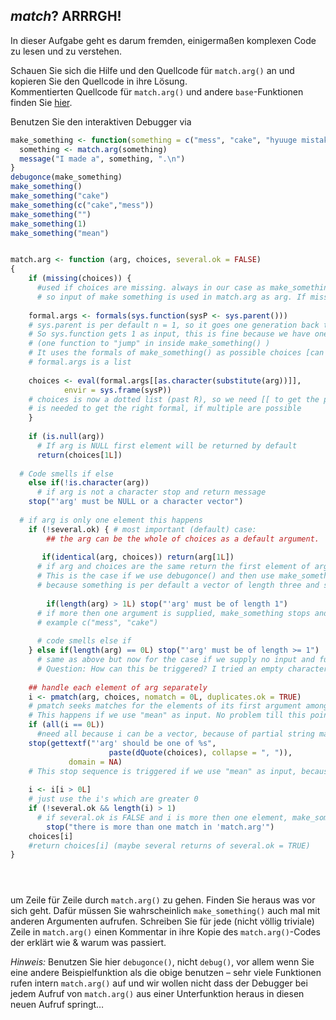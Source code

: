 ## *match*? ARRRGH!

In dieser Aufgabe geht es darum fremden, einigermaßen komplexen Code zu lesen und zu verstehen.

Schauen Sie sich die Hilfe und den Quellcode für `match.arg()` an und kopieren Sie den Quellcode in ihre Lösung.  
Kommentierten Quellcode für `match.arg()` und andere `base`-Funktionen finden Sie [hier](https://github.com/wch/r-source/blob/ce1ceeddd6ff6a22a76d68a83fc15a50e220e204/src/library/base/R/match.R#L41).

Benutzen Sie den interaktiven Debugger via
```r
make_something <- function(something = c("mess", "cake", "hyuuge mistake")) {
  something <- match.arg(something)
  message("I made a", something, ".\n")
}
debugonce(make_something)
make_something()
make_something("cake")
make_something(c("cake","mess"))
make_something("")
make_something(1)
make_something("mean")


match.arg <- function (arg, choices, several.ok = FALSE)
{
    if (missing(choices)) { 
      #used if choices are missing. always in our case as make_something() only takes one input. Mhmm not good
      # so input of make something is used in match.arg as arg. If missing arg, default of make_something is usde
      
	formal.args <- formals(sys.function(sysP <- sys.parent()))    
	# sys.parent is per default n = 1, so it goes one generation back to the environment of make_something()
	# So sys.function gets 1 as input, this is fine because we have one frame stack in makes_something()
	# (one function to "jump" in inside make_something() )
	# It uses the formals of make_something() as possible choices [can be several, in our case just something]
	# formal.args is a list
	
	choices <- eval(formal.args[[as.character(substitute(arg))]],  
			envir = sys.frame(sysP))
	# choices is now a dotted list (past R), so we need [[ to get the possible inputs of something = c("mess",..)
	# is needed to get the right formal, if multiple are possible
    }
  
    if (is.null(arg)) 
      # If arg is NULL first element will be returned by default
      return(choices[1L])
  
  # Code smells if else
    else if(!is.character(arg))
      # if arg is not a character stop and return message
	stop("'arg' must be NULL or a character vector")
  
  # if arg is only one element this happens
    if (!several.ok) { # most important (default) case:
        ## the arg can be the whole of choices as a default argument.
       
       if(identical(arg, choices)) return(arg[1L])
      # if arg and choices are the same return the first element of arg. 
      # This is the case if we use debugonce() and then use make_something without input, 
      # because something is per default a vector of length three and so arg and choices are the same
      
        if(length(arg) > 1L) stop("'arg' must be of length 1")
      # if more then one argument is supplied, make_something stops and returns error
      # example c("mess", "cake")
      
      # code smells else if
    } else if(length(arg) == 0L) stop("'arg' must be of length >= 1")
      # same as above but now for the case if we supply no input and function does not any default input
      # Question: How can this be triggered? I tried an empty character and i got the error message because of pmatch()
  
    ## handle each element of arg separately
    i <- pmatch(arg, choices, nomatch = 0L, duplicates.ok = TRUE)
    # pmatch seeks matches for the elements of its first argument among those of its second. 
    # This happens if we use "mean" as input. No problem till this point, but we get a zero, because mean in c("mess",...
    if (all(i == 0L))
      #need all because i can be a vector, because of partial string matching (pmatch) and then if does not work
	stop(gettextf("'arg' should be one of %s",
                      paste(dQuote(choices), collapse = ", ")),
             domain = NA)
    # This stop sequence is triggered if we use "mean" as input, because i == 0 as mentioned above.
    
    i <- i[i > 0L]
    # just use the i's which are greater 0
    if (!several.ok && length(i) > 1)
      # if several.ok is FALSE and i is more then one element, make_something stops with message below
        stop("there is more than one match in 'match.arg'")
    choices[i]
    #return choices[i] (maybe several returns of several.ok = TRUE)
}





```
um Zeile für Zeile durch `match.arg()` zu gehen. Finden Sie heraus was vor sich geht. Dafür müssen Sie wahrscheinlich `make_something()` auch mal mit anderen Argumenten aufrufen. Schreiben Sie für jede (nicht völlig triviale)  Zeile in `match.arg()` einen Kommentar in ihre Kopie des `match.arg()`-Codes der erklärt wie & warum was passiert.

*Hinweis:* Benutzen Sie hier `debugonce()`, nicht `debug()`, vor allem wenn Sie eine andere Beispielfunktion als die obige benutzen -- sehr viele Funktionen rufen intern `match.arg()` auf und wir wollen nicht dass der Debugger bei jedem Aufruf von `match.arg()` aus einer Unterfunktion heraus in diesen neuen Aufruf springt...  
